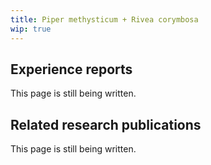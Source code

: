 ---
title: Piper methysticum + Rivea corymbosa
wip: true
---

## Experience reports

This page is still being written.

## Related research publications

This page is still being written.


